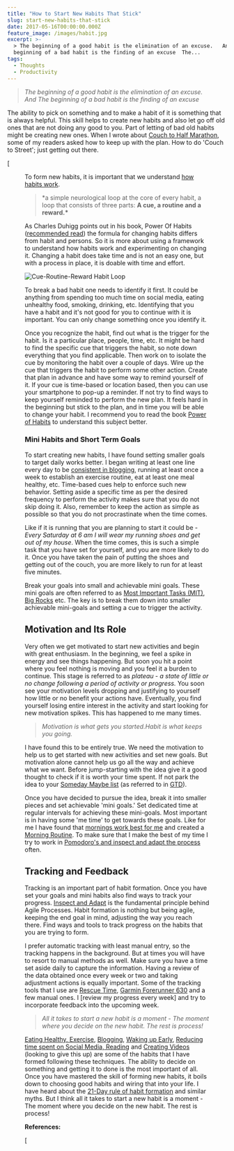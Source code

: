 ```yaml
---
title: "How to Start New Habits That Stick"
slug: start-new-habits-that-stick
date: 2017-05-16T00:00:00.000Z
feature_image: /images/habit.jpg
excerpt: >-
  > The beginning of a good habit is the elimination of an excuse.   And The
  beginning of a bad habit is the finding of an excuse  The...
tags:
  - Thoughts
  - Productivity
---
```

> _The beginning of a good habit is the elimination of an excuse._  
_And The beginning of a bad habit is the finding of an excuse_

The ability to pick on something and to make a habit of it is something that is always helpful. This skill helps to create new habits and also let go off old ones that are not doing any good to you. Part of letting of bad old habits might be creating new ones. When I wrote about [Couch to Half Marathon](/blog/three-months-to-a-half-marathon/), some of my readers asked how to keep up with the plan. How to do 'Couch to Street'; just getting out there.

[<Figure src="/images/habit.jpg)](https://quotefancy.com/quote/20375/Jim-Rohn-Motivation-is-what-gets-you-started-Habit-is-what-keeps-you-going" caption="## How Habits Work" />

To form new habits, it is important that we understand [how habits work](http://charlesduhigg.com/how-habits-work/).

> \*a simple neurological loop at the core of every habit, a loop that consists of three parts: **A cue, a routine and a reward.\***

As Charles Duhigg points out in his book, Power Of Habits ([recommended read](http://amzn.to/2gOYluc)) the formula for changing habits differs from habit and persons. So it is more about using a framework to understand how habits work and experimenting on changing it. Changing a habit does take time and is not an easy one, but with a process in place, it is doable with time and effort.

![Cue-Routine-Reward Habit Loop](/images/habit_loop.jpg)

To break a bad habit one needs to identify it first. It could be anything from spending too much time on social media, eating unhealthy food, smoking, drinking, etc. Identifying that you have a habit and it's not good for you to continue with it is important. You can only change something once you identify it.

Once you recognize the habit, find out what is the trigger for the habit. Is it a particular place, people, time, etc. It might be hard to find the specific cue that triggers the habit, so note down everything that you find applicable. Then work on to isolate the cue by monitoring the habit over a couple of days. Wire up the cue that triggers the habit to perform some other action. Create that plan in advance and have some way to remind yourself of it. If your cue is time-based or location based, then you can use your smartphone to pop-up a reminder. If not try to find ways to keep yourself reminded to perform the new plan. It feels hard in the beginning but stick to the plan, and in time you will be able to change your habit. I recommend you to read the book [Power of Habits](http://amzn.to/2gOYluc) to understand this subject better.

### Mini Habits and Short Term Goals

To start creating new habits, I have found setting smaller goals to target daily works better. I began writing at least one line every day to be [consistent in blogging](/blog/maintaining-a-blogging-schedule/), running at least once a week to establish an exercise routine, eat at least one meal healthy, etc. Time-based cues help to enforce such new behavior. Setting aside a specific time as per the desired frequency to perform the activity makes sure that you do not skip doing it. Also, remember to keep the action as simple as possible so that you do not procrastinate when the time comes.

Like if it is running that you are planning to start it could be - _Every Saturday at 6 am I will wear my running shoes and get out of my house_. When the time comes, this is such a simple task that you have set for yourself, and you are more likely to do it. Once you have taken the pain of putting the shoes and getting out of the couch, you are more likely to run for at least five minutes.

Break your goals into small and achievable mini goals. These mini goals are often referred to as [Most Important Tasks (MIT)](/blog/morning-routine/), [Big Rocks](/blog/experimenting-with-pomodoro-technique/) etc. The key is to break them down into smaller achievable mini-goals and setting a cue to trigger the activity.

## Motivation and Its Role

Very often we get motivated to start new activities and begin with great enthusiasm. In the beginning, we feel a spike in energy and see things happening. But soon you hit a point where you feel nothing is moving and you feel it a burden to continue. This stage is referred to as _plateau - a state of little or no change following a period of activity or progress._ You soon see your motivation levels dropping and justifying to yourself how little or no benefit your actions have. Eventually, you find yourself losing entire interest in the activity and start looking for new motivation spikes. This has happened to me many times.

> _Motivation is what gets you started.Habit is what keeps you going._

I have found this to be entirely true. We need the motivation to help us to get started with new activities and set new goals. But motivation alone cannot help us go all the way and achieve what we want. Before jump-starting with the idea give it a good thought to check if it is worth your time spent. If not park the idea to your [Someday Maybe list](http://gettingthingsdone.com/2010/10/what-goes-on-a-someday-maybe-list/) (as referred to in [GTD](http://amzn.to/2gsJaed)).

Once you have decided to pursue the idea, break it into smaller pieces and set achievable 'mini goals.' Set dedicated time at regular intervals for achieving these mini-goals. Most important is in having some 'me time' to get towards these goals. Like for me I have found that [mornings work best for me](/blog/waking-up-early-is-all-about-waking-up-to-an-alarm/) and created a [Morning Routine](/blog/morning-routine/). To make sure that I make the best of my time I try to work in [Pomodoro's and inspect and adapt the process](/blog/experimenting-with-pomodoro-technique/) often.

## Tracking and Feedback

Tracking is an important part of habit formation. Once you have set your goals and mini habits also find ways to track your progress. [Inspect and Adapt](/blog/psm-learnings/) is the fundamental principle behind Agile Processes. Habit formation is nothing but being agile, keeping the end goal in mind, adjusting the way you reach there. Find ways and tools to track progress on the habits that you are trying to form.

I prefer automatic tracking with least manual entry, so the tracking happens in the background. But at times you will have to resort to manual methods as well. Make sure you have a time set aside daily to capture the information. Having a review of the data obtained once every week or two and taking adjustment actions is equally important. Some of the tracking tools that I use are [Rescue Time](/blog/rescue-time-track-your-time/), [Garmin Forerunner 630](/blog/three-months-to-a-half-marathon/) and a few manual ones. I \[review my progress every week\] and try to incorporate feedback into the upcoming week.

> _All it takes to start a new habit is a moment - The moment where you decide on the new habit. The rest is process!_

[Eating Healthy, Exercise](/blog/how-i-lost-13-kilos-in-one-and-half-months/), [Blogging](/blog/maintaining-a-blogging-schedule/), [Waking up Early](/blog/waking-up-early-is-all-about-waking-up-to-an-alarm/), [Reducing time spent on Social Media, Reading](/blog/experimenting-with-pomodoro-technique/) and [Creating Videos](/blog/recording-my-first-screencast/) (looking to give this up) are some of the habits that I have formed following these techniques. The ability to decide on something and getting it to done is the most important of all. Once you have mastered the skill of forming new habits, it boils down to choosing good habits and wiring that into your life. I have heard about the [21-Day rule of habit formation](https://www.forbes.com/sites/jasonselk/2013/04/15/habit-formation-the-21-day-myth/) and similar myths. But I think all it takes to start a new habit is a moment - The moment where you decide on the new habit. The rest is process!

**References:**

[<Figure src="/images/books_powerofhabit.jpg)](http://amzn.to/2gOYluc" caption="[![Superhuman by Habit](/images/books_superhumanbyhabit.jpg)](http://amzn.to/2hmeokB)" />
